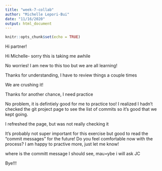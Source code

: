 ```yaml
---
title: "week-7-collab"
author: "Michelle Lepori-Bui"
date: "11/16/2020"
output: html_document
---
```


```r
knitr::opts_chunk$set(echo = TRUE)
```

Hi partner!

Hi Michelle- sorry this is taking me awhile

No worries! I am new to this too but we are all learning!

Thanks for understanding, I have to review things a couple times

We are crushing it!

Thanks for another chance, I need practice

No problem, it is defintiely good for me to practice too! I realized I hadn't checked the git project page to see the list of commits so it's good that we kept going.

I refreshed the page, but was not really checking it

It's probably not super important for this exercise but good to read the "commit messages" for the future! Do you feel comfortable now with the process? I am happy to practive more, just let me know! 

where is the committ message I should see, mau=ybe i will ask JC


Bye!!!